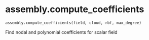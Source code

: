 # assembly.compute_coefficients { #updes.assembly.compute_coefficients }

`assembly.compute_coefficients(field, cloud, rbf, max_degree)`

Find nodal and polynomial coefficients for scalar field